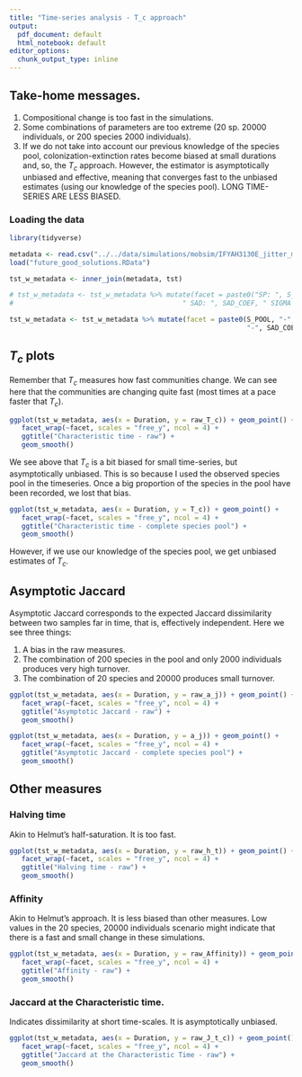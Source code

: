 ```yaml
---
title: "Time-series analysis - T_c approach"
output:
  pdf_document: default
  html_notebook: default
editor_options:
  chunk_output_type: inline
---
```


## Take-home messages.

1. Compositional change is too fast in the simulations. 
2. Some combinations of parameters are too extreme (20 sp. 20000 individuals, or 200 species 2000 individuals).
3. If we do not take into account our previous knowledge of the species pool, colonization-extinction rates become biased at small durations and, so, the $T_c$ approach. However, the estimator is asymptotically unbiased and effective, meaning that converges fast to the unbiased estimates (using our knowledge of the species pool). LONG TIME-SERIES ARE LESS BIASED.


### Loading the data

```r

library(tidyverse)

metadata <- read.csv("../../data/simulations/mobsim/IFYAH3130E_jitter_metadata.csv")
load("future_good_solutions.RData")

tst_w_metadata <- inner_join(metadata, tst)

# tst_w_metadata <- tst_w_metadata %>% mutate(facet = paste0("SP: ", S_POOL, " N: ", N_SIM,
#                                          " SAD: ", SAD_COEF, " SIGMA : ", SIGMA))

tst_w_metadata <- tst_w_metadata %>% mutate(facet = paste0(S_POOL, "-", N_SIM,
                                                           "-", SAD_COEF, "-", SIGMA))
```

 \newpage
 
## $T_c$ plots

Remember that $T_c$ measures how fast communities change. We can see here that the communities are changing quite fast (most times at a pace faster that $T_c$). 


```r
ggplot(tst_w_metadata, aes(x = Duration, y = raw_T_c)) + geom_point() +
   facet_wrap(~facet, scales = "free_y", ncol = 4) +
   ggtitle("Characteristic time - raw") +
   geom_smooth()
```
We see above that $T_c$ is a bit biased for small time-series, but asymptotically unbiased. This is so because I used the observed species pool in the timeseries. Once a big proportion of the species in the pool have been recorded, we lost that bias.

```r
ggplot(tst_w_metadata, aes(x = Duration, y = T_c)) + geom_point() +
   facet_wrap(~facet, scales = "free_y", ncol = 4) +
   ggtitle("Characteristic time - complete species pool") +
   geom_smooth()
```
However, if we use our knowledge of the species pool, we get unbiased estimates of $T_c$. 

\newpage

## Asymptotic Jaccard

Asymptotic Jaccard corresponds to the expected Jaccard dissimilarity between two samples far in time, that is, effectively independent. Here we see three things: 

1. A bias in the raw measures.
2. The combination of 200 species in the pool and only 2000 individuals produces very high turnover.
3. The combination of 20 species and 20000 produces small turnover.

```r
ggplot(tst_w_metadata, aes(x = Duration, y = raw_a_j)) + geom_point() +
   facet_wrap(~facet, scales = "free_y", ncol = 4) +
   ggtitle("Asymptotic Jaccard - raw") +
   geom_smooth()
```


```r
ggplot(tst_w_metadata, aes(x = Duration, y = a_j)) + geom_point() +
   facet_wrap(~facet, scales = "free_y", ncol = 4) +
   ggtitle("Asymptotic Jaccard - complete species pool") +
   geom_smooth()
```

\newpage

## Other measures

### Halving time
Akin to Helmut's half-saturation. It is too fast.

```r
ggplot(tst_w_metadata, aes(x = Duration, y = raw_h_t)) + geom_point() +
   facet_wrap(~facet, scales = "free_y", ncol = 4) +
   ggtitle("Halving time - raw") +
   geom_smooth()
```

\newpage

### Affinity
Akin to Helmut's approach. It is less biased than other measures. Low values in the 20 species, 20000 individuals scenario might indicate that there is a fast and small change in these simulations.
```r
ggplot(tst_w_metadata, aes(x = Duration, y = raw_Affinity)) + geom_point() +
   facet_wrap(~facet, scales = "free_y", ncol = 4) +
   ggtitle("Affinity - raw") +
   geom_smooth()
```

\newpage

### Jaccard at the Characteristic time.
Indicates dissimilarity at short time-scales. It is asymptotically unbiased.

```r
ggplot(tst_w_metadata, aes(x = Duration, y = raw_J_t_c)) + geom_point() +
   facet_wrap(~facet, scales = "free_y", ncol = 4) +
   ggtitle("Jaccard at the Characteristic Time - raw") +
   geom_smooth()
```


<!-- Add a new chunk by clicking the *Insert Chunk* button on the toolbar or by pressing *Ctrl+Alt+I*. -->

<!-- When you save the notebook, an HTML file containing the code and output will be saved alongside it (click the *Preview* button or press *Ctrl+Shift+K* to preview the HTML file). -->

<!-- The preview shows you a rendered HTML copy of the contents of the editor. Consequently, unlike *Knit*, *Preview* does not run any R code chunks. Instead, the output of the chunk when it was last run in the editor is displayed. -->
